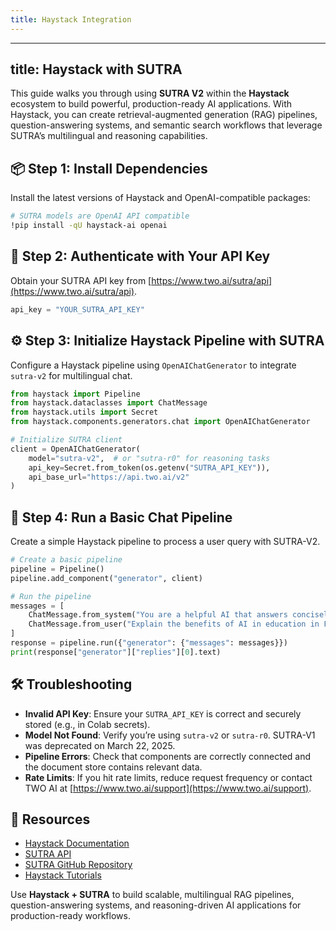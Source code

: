 ```yaml
---
title: Haystack Integration
---
```


---

## title: Haystack with SUTRA

This guide walks you through using **SUTRA V2** within the **Haystack** ecosystem to build powerful, production-ready AI applications. With Haystack, you can create retrieval-augmented generation (RAG) pipelines, question-answering systems, and semantic search workflows that leverage SUTRA’s multilingual and reasoning capabilities.

## 📦 Step 1: Install Dependencies

Install the latest versions of Haystack and OpenAI-compatible packages:

```bash
# SUTRA models are OpenAI API compatible
!pip install -qU haystack-ai openai
```

## 🔐 Step 2: Authenticate with Your API Key

Obtain your SUTRA API key from [https://www.two.ai/sutra/api](https://www.two.ai/sutra/api).

```python
api_key = "YOUR_SUTRA_API_KEY"
```

## ⚙️ Step 3: Initialize Haystack Pipeline with SUTRA

Configure a Haystack pipeline using `OpenAIChatGenerator` to integrate `sutra-v2` for multilingual chat.

```python
from haystack import Pipeline
from haystack.dataclasses import ChatMessage
from haystack.utils import Secret
from haystack.components.generators.chat import OpenAIChatGenerator

# Initialize SUTRA client
client = OpenAIChatGenerator(
    model="sutra-v2",  # or "sutra-r0" for reasoning tasks
    api_key=Secret.from_token(os.getenv("SUTRA_API_KEY")),
    api_base_url="https://api.two.ai/v2"
)
```

## 💬 Step 4: Run a Basic Chat Pipeline

Create a simple Haystack pipeline to process a user query with SUTRA-V2.

```python
# Create a basic pipeline
pipeline = Pipeline()
pipeline.add_component("generator", client)

# Run the pipeline
messages = [
    ChatMessage.from_system("You are a helpful AI that answers concisely in the requested language."),
    ChatMessage.from_user("Explain the benefits of AI in education in French.")
]
response = pipeline.run({"generator": {"messages": messages}})
print(response["generator"]["replies"][0].text)
```

## 🛠 Troubleshooting

- **Invalid API Key**: Ensure your `SUTRA_API_KEY` is correct and securely stored (e.g., in Colab secrets).
- **Model Not Found**: Verify you’re using `sutra-v2` or `sutra-r0`. SUTRA-V1 was deprecated on March 22, 2025.
- **Pipeline Errors**: Check that components are correctly connected and the document store contains relevant data.
- **Rate Limits**: If you hit rate limits, reduce request frequency or contact TWO AI at [https://www.two.ai/support](https://www.two.ai/support).

## 📎 Resources

- [Haystack Documentation](https://docs.haystack.deepset.ai)
- [SUTRA API](https://www.two.ai/sutra/api)
- [SUTRA GitHub Repository](https://github.com/sutra-dev/sutra-cookbook)
- [Haystack Tutorials](https://haystack.deepset.ai/tutorials)

Use **Haystack + SUTRA** to build scalable, multilingual RAG pipelines, question-answering systems, and reasoning-driven AI applications for production-ready workflows.
